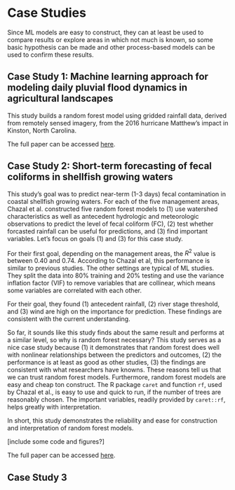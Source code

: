 # Case Studies    

Since ML models are easy to construct, they can at least be used to compare results or explore areas in which not much is known, so some basic hypothesis can be made and other process-based models can be used to confirm these results.  

## Case Study 1: Machine learning approach for modeling daily pluvial flood dynamics in agricultural landscapes  

This study builds a random forest model using gridded rainfall data, derived from remotely sensed imagery, from the 2016 hurricane Matthew's impact in Kinston, North Carolina.  

The full paper can be accessed [here](https://www.sciencedirect.com/science/article/pii/S1364815223001445?dgcid=author). 

## Case Study 2: Short-term forecasting of fecal coliforms in shellfish growing waters  

This study's goal was to predict near-term (1-3 days) fecal contamination in coastal shellfish growing waters. For each of the five management areas, Chazal et al. constructed five random forest models to (1) use watershed characteristics as well as antecedent hydrologic and meteorologic observations to predict the level of fecal coliform (FC), (2) test whether forcasted rainfall can be useful for predictions, and (3) find important variables. Let's focus on goals (1) and (3) for this case study.  

For their first goal, depending on the management areas, the $R^2$ value is between 0.40 and 0.74. According to Chazal et al, this performance is similar to previous studies. The other settings are typical of ML studies. They split the data into 80% training and 20% testing and use the variance inflation factor (VIF) to remove variables that are collinear, which means some variables are correlated with each other.  

For their goal, they found (1) antecedent rainfall, (2) river stage threshold, and (3) wind are high on the importance for prediction. These findings are consistent with the current understanding.  

So far, it sounds like this study finds about the same result and performs at a similar level, so why is random forest necessary? This study serves as a nice case study because (1) it demonstrates that random forest does well with nonlinear relationships between the predictors and outcomes, (2) the performance is at least as good as other studies, (3) the findings are consistent with what researchers have knowns. These reasons tell us that we can trust random forest models. Furthermore, random forest models are easy and cheap ton construct. The R package `caret` and function `rf`, used by Chazal et al., is easy to use and quick to run, if the number of trees are reasonably chosen. The important variables, readily provided by `caret::rf`, helps greatly with interpretation. 

In short, this study demonstrates the reliability and ease for construction and interpretation of random forest models.  

[include some code and figures?]


The full paper can be accessed [here](https://www.sciencedirect.com/science/article/pii/S0025326X24000304?via%3Dihub).  

## Case Study 3  


